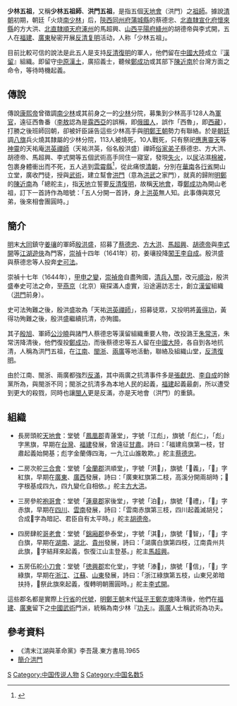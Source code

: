 {{refimprove|time=2019-07-31T11:25:03+00:00}}
'''少林五祖'''，又稱'''少林五祖師'''、'''洪門五祖'''，是指五個[[天地會|天地會]]（洪門）之[[祖師|祖師]]。據說[[清朝|清朝]]初期，朝廷「火烧[[南少林|南少林]]」后，[[陝西|陝西]][[同州府|同州府]][[蒲城縣|蒲城縣]]的蔡德忠、[[北直隸|北直隸]][[宣化府_(清朝)|宣化府]][[懷來縣|懷來縣]]的方大洪、[[北直隸|北直隸]][[順天府|順天府]][[涿州|涿州]]的馬超興、[[山西|山西]][[平陽府|平陽府]][[絳州|絳州]]的胡德帝與李式開，五人在[[福建|福建]]、[[廣東|廣東]]秘密开展[[反清复明|反清复明]]活动，人称「少林五祖」。

目前比較可信的說法是此五人是支持[[反清復明|反清復明]]的軍人，他們留在[[中國大陸|中國大陸]]成立『[[漢留|漢留]]』組織。即留守[[中原|中原]][[唐山|漢土]]，廣招義士，聽候[[鄭成功|鄭成功]]或其部下[[陳近南|陳近南]]於台灣方面之命令，等待時機起義。

== 傳說 ==
傳說[[康熙帝|康熙帝]]曾徵調[[南少林|南少林]]或其前身之一的[[少林|少林]]分院，募集到少林高手128人為[[軍官|軍官]]，遠征西魯番（[[李敖|李敖]]認為是[[露西亞|露西亞]]的誤稱，即[[俄國人|俄國人]]，誤作「西魯」，即[[西藏|西藏]]），打勝之後班師回朝，卻被奸臣誣告這些少林高手與[[明鄭王朝|明鄭王朝]]勢力有聯絡。於是[[朝廷|朝廷]]調[[八旗|八旗]]兵火燒其隸屬的少林分院，113人被燒死，10人戰死，只有祭祀[[應惠靈天|應惠靈天]]等[[神靈|神靈]]的天祐庵[[殷洪盛|洪英禪師]]（天祐洪英，俗名殷洪盛）禪師[[俗家弟子|俗家弟子]]蔡德忠、方大洪、胡德帝、馬超興、李式開等五個武術高手同住一寢室，發現[[失火|失火]]，以[[尿|尿]]沾濕[[棉被|棉被]]，包裹身體衝出而不死，五人逃到[[雲霄縣|雲霄縣]]<ref>{{Cite web |url=http://news.ifeng.com/history/phtv/dsy/detail_2012_03/21/13346011_0.shtml |title=天地会出手不离三：摆茶碗阵也是三或其倍数 |accessdate=2018-03-05 |archive-date=2018-06-30 |archive-url=https://web.archive.org/web/20180630190244/http://news.ifeng.com/history/phtv/dsy/detail_2012_03/21/13346011_0.shtml |dead-url=no }}</ref>，從此痛恨[[清朝|清朝]]，分別在[[華南|華南]]各[[行省|行省]]開山立堂，廣收門徒，授與[[武術|武術]]，建立幫會[[洪門|洪門]]（意為[[洪武|洪武]]之家門），就真的歸附[[明鄭|明鄭]]的[[陳近南|陳近南]]為「總舵主」，指[[天地|天地]]立誓要[[反清復明|反清復明]]，故稱[[天地會|天地會]]，尊[[鄭成功|鄭成功]]為開山老祖，訂下一首詩作為暗號：「五人分開一首詩，身上[[殷洪盛|洪英]]無人知。此事傳與眾兄弟，後來相會團圓時。」

==簡介==
[[明|明]]末[[大同市|大同]]鎮守[[姜瓖|姜瓖]]的軍師[[殷洪盛|殷洪盛]]，招募了[[蔡德忠|蔡德忠]]、[[方大洪|方大洪]]、[[馬超興|馬超興]]、[[胡德帝|胡德帝]]與[[李式開|李式開]]等[[江湖|江湖]][[遊俠|遊俠]]為門客，[[崇禎|崇禎]]十四年（1641年）初，姜瓖投降[[闖王|闖王]][[李自成|李自成]]。殷洪盛與蔡德忠等人投奔[[史可法|史可法]]。

崇禎十七年（1644年），[[甲申之變|甲申之變]]，[[崇禎帝|崇禎帝]]自盡殉國，[[清兵入關|清兵入關]]，改元[[順治|順治]]，殷洪盛奉史可法之命，至[[燕京|燕京]]（北京）窺探滿人虛實，沿途遍訪志士，創立[[漢留|漢留]]組織（[[洪門|洪門]]前身）。

史可法殉難之後，殷洪盛妝為「天祐[[洪英|洪英]][[禪師|禪師]]」，招募徒眾，又投明將[[黃得功|黃得功]]，黃得功殉難之後，殷洪盛繼續抗清，亦殉國。

其子[[殷旭|殷旭]]、軍師[[公沙曉|公沙曉]]與諸門人蔡德忠等漢留組織重要人物，改投潞王[[朱常淓|朱常淓]]，朱常淓降清後，他們復投[[鄭成功|鄭成功]]，而後蔡德忠等五人留在[[中國大陸|中國大陸]]，各自到各地抗清，人稱為洪門五祖，在[[江南|江南]]、[[閩浙|閩浙]]、[[兩廣|兩廣]]等地活動，聯絡及組織山堂，[[反清復明|反清復明]]。

由於江南、閩浙、兩廣都強烈[[反滿|反滿]]，其中兩廣之抗清事件多是[[張獻忠|張獻忠]]、[[李自成|李自成]]的餘黨所為，與閩浙不同；閩浙之抗清多為本地人民的起義，[[福建|福建]]起義最劇，所以遭受到更大的殺戮，同時也讓[[閩人|閩人]]更是反滿，亦是天地會（洪門）的重鎮。

==組織==
*長房頭舵[[天地會|天地會]]：堂號「[[福建|鳳凰郡]]青蓮堂」，字號「江彪」，旗號「彪仁」，「彪」字黑旗，早期在[[台灣|台灣]]、[[福建|福建]]發展，曾遠征[[甘肅|甘肅]]。詩曰：「福建烏旗第一枝，甘肅起義始開基；彪字金蘭傳四海，一九江山誰敢欺。」舵主[[蔡德忠|蔡德忠]]。

*二房次舵[[三合會|三合會]]：堂號「[[廣東|金蘭郡]]洪順堂」，字號「洪𧈙」，旗號「𧈙義」，「𧈙」字紅旗，早期在[[廣東|廣東]]、[[廣西|廣西]]發展，詩曰：「廣東紅旗第二枝，高溪分開兩胡時；𧈙字根基成四九，四九變化自相依。」舵主[[方大洪|方大洪]]。

*三房參舵[[袍哥會|袍哥會]]：堂號「[[四川|蓮章郡]]家後堂」，字號「泊𧇎」，旗號「𧇎禮」，「𧇎」字赤旗，早期在[[四川|四川]]、[[雲南|雲南]]發展，詩曰：「雲南赤旗第三枝，四川起義滅胡兒；合成𧇎字為暗記、君臣自有太平時。」舵主[[胡德帝|胡德帝]]。

*四房肆舵[[哥老會|哥老會]]：堂號「[[兩湖|錦廂郡]]參泰堂」，字號「淇𧇮」，旗號「𧇮智」，「𧇮」字白旗，早期在[[湖南|湖南]]、[[湖北|湖北]]、[[貴州|貴州]]發展，詩曰：「湖廣白旗第四枝，江南貴州共此旗，𧇮字結拜來起義，恢復江山主登基。」舵主[[馬超興|馬超興]]。

*五房伍舵[[小刀會|小刀會]]：堂號「[[浙江|徳興郡]]宏化堂」，字號「溙𧇌」，旗號「𧇌信」，「𧇌」字綠旗，早期在[[浙江|浙江]]、[[江蘇|江蘇]]、[[山東|山東]]發展，詩曰：「浙江綠旗第五枝，山東兄弟暗扶持，𧇌祭此旗來起義，復轉明朝團圓時。」舵主[[李式開|李式開]]。

這些郡名都是實際上[[行省|行省]]的[[代號|代號]]，[[明鄭王朝|明鄭王朝]]末代[[延平王|延平王]][[鄭克塽|鄭克塽]]降清後，他們在[[福建|福建]]、[[廣東|廣東]]留下之[[中國武術|中國武術]]門派，統稱為南少林『[[功夫|功夫]]』。[[兩廣|兩廣]]人士稱武術為功夫。

==參考資料==
{{reflist}}
*《清末江湖與革命黨》李吾晟.東方書局.1965
*[http://www.hongmen.com.tw/hongmen/aboutus.php?c1=&index=1 簡介洪門] {{Wayback|url=http://www.hongmen.com.tw/hongmen/aboutus.php?c1=&index=1 |date=20161111033427 }}

{{少林寺}}

[[Category:少林|S]]
[[Category:中国传说人物|Category:中国传说人物]]
[[Category:清朝武术家|S]]
[[Category:中国名数5|Category:中国名数5]]